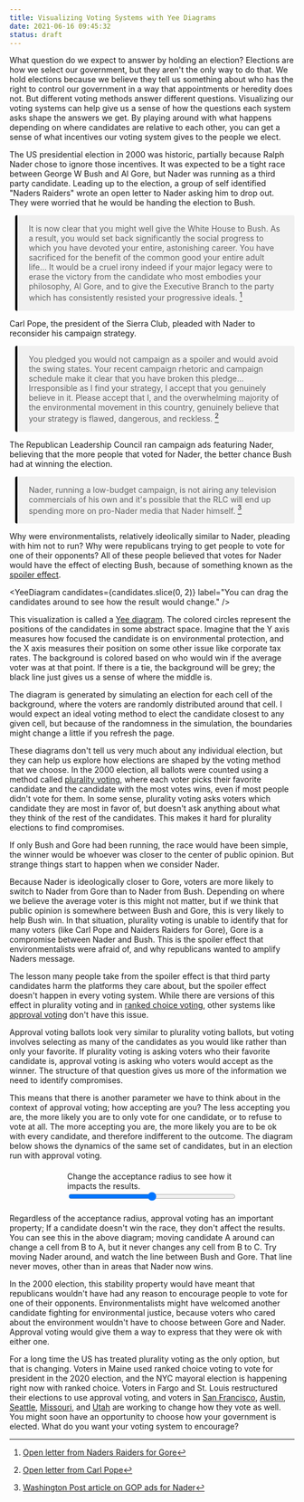 ```yaml
---
title: Visualizing Voting Systems with Yee Diagrams
date: 2021-06-16 09:45:32
status: draft
---
```


<script>

  let approvalRadius = 40
  const candidates = [
    [50,30],
    [50,70],
    [30,15],
  ]

  const updateRadius = debounce(e => {
    approvalRadius = e.target.value
  }, 200)
</script>
<style lang="scss">
  label {
    display: flex;
    flex-direction: column;
    max-width: 300px;
    margin: 20px auto;
  }
  blockquote {
    border-left: 4px solid black;
    padding: 1px 20px;
    margin-left: 10px;
    background-color: rgba(0,0,0,0.05);
    border-radius: 3px;
  }
</style>

What question do we expect to answer by holding an election? Elections are how we select our government, but they aren't the only way to do that. We hold elections because we believe they tell us something about who has the right to control our government in a way that appointments or heredity does not. But different voting methods answer different questions. Visualizing our voting systems can help give us a sense of how the questions each system asks shape the answers we get. By playing around with what happens depending on where candidates are relative to each other, you can get a sense of what incentives our voting system gives to the people we elect.

The US presidential election in 2000 was historic, partially because Ralph Nader chose to ignore those incentives. It was expected to be a tight race between George W Bush and Al Gore, but Nader was running as a third party candidate. Leading up to the election, a group of self identified "Naders Raiders" wrote an open letter to Nader asking him to drop out. They were worried that he would be handing the election to Bush.

> It is now clear that you might well give the White House to Bush. As a result, you would set back significantly the social progress to which you have devoted your entire, astonishing career. You have sacrificed for the benefit of the common good your entire adult life... It would be a cruel irony indeed if your major legacy were to erase the victory from the candidate who most embodies your philosophy, Al Gore, and to give the Executive Branch to the party which has consistently resisted your progressive ideals. 
> [^raiders]

Carl Pope, the president of the Sierra Club, pleaded with Nader to reconsider his campaign strategy.

> You pledged you would not campaign as a spoiler and would avoid the swing states. Your recent campaign rhetoric and campaign schedule make it clear that you have broken this pledge... Irresponsible as I find your strategy, I accept that you genuinely believe in it. Please accept that I, and the overwhelming majority of the environmental movement in this country, genuinely believe that your strategy is flawed, dangerous, and reckless.
> [^pope]

The Republican Leadership Council ran campaign ads featuring Nader, believing that the more people that voted for Nader, the better chance Bush had at winning the election.

> Nader, running a low-budget campaign, is not airing any television commercials of his own and it's possible that the RLC will end up spending more on pro-Nader media that Nader himself. 
> [^gop]

Why were environmentalists, relatively ideolically similar to Nader, pleading with him not to run? Why were republicans trying to get people to vote for one of their opponents? All of these people believed that votes for Nader would have the effect of electing Bush, because of something known as the [spoiler effect](https://electionscience.org/library/the-spoiler-effect/).

<YeeDiagram 
  candidates={candidates.slice(0, 2)} 
  label="You can drag the candidates around to see how the result would change."
/>

This visualization is called a [Yee diagram](https://electowiki.org/wiki/Yee_diagram). The colored circles represent the positions of the candidates in some abstract space. Imagine that the Y axis measures how focused the candidate is on environmental protection, and the X axis measures their position on some other issue like corporate tax rates. The background is colored based on who would win if the average voter was at that point. If there is a tie, the background will be grey; the black line just gives us a sense of where the middle is.

The diagram is generated by simulating an election for each cell of the background, where the voters are randomly distributed around that cell. I would expect an ideal voting method to elect the candidate closest to any given cell, but because of the randomness in the simulation, the boundaries might change a little if you refresh the page. 

<IntersectionObserver initialHeight={600}>
  <Simulation 
    candidates={candidates} 
    label="The small circles are voters. Click anywhere to simulate a new election where the average voter is where you clicked. Yee diagrams are generated by simulating an election for each background cell where the average voter is at that point."
  />
</IntersectionObserver>

These diagrams don't tell us very much about any individual election, but they can help us explore how elections are shaped by the voting method that we choose. In the 2000 election, all ballots were counted using a method called [plurality voting](https://en.wikipedia.org/wiki/Plurality_voting), where each voter picks their favorite candidate and the candidate with the most votes wins, even if most people didn't vote for them. In some sense, plurality voting asks voters which candidate they are most in favor of, but doesn't ask anything about what they think of the rest of the candidates. This makes it hard for plurality elections to find compromises.

If only Bush and Gore had been running, the race would have been simple, the winner would be whoever was closer to the center of public opinion. But strange things start to happen when we consider Nader.

<IntersectionObserver initialHeight={600}>
  <YeeDiagram 
    candidates={candidates} 
    label="The red bump above the line on Naders side is the spoiler effect. Those are simulated elections that Bush wins because Nader is in the race. The effect gets larger if you move Nader towards Gore."
  />
</IntersectionObserver>

Because Nader is ideologically closer to Gore, voters are more likely to switch to Nader from Gore than to Nader from Bush. Depending on where we believe the average voter is this might not matter, but if we think that public opinion is somewhere between Bush and Gore, this is very likely to help Bush win. In that situation, plurality voting is unable to identify that for many voters (like Carl Pope and Naiders Raiders for Gore), Gore is a compromise between Nader and Bush. This is the spoiler effect that environmentalists were afraid of, and why republicans wanted to amplify Naders message.

The lesson many people take from the spoiler effect is that third party candidates harm the platforms they care about, but the spoiler effect doesn't happen in every voting system. While there are versions of this effect in plurality voting and in [ranked choice voting](https://en.wikipedia.org/wiki/Instant-runoff_voting), other systems like [approval voting](https://electionscience.org/approval-voting-101/) don't have this issue.

Approval voting ballots look very similar to plurality voting ballots, but voting involves selecting as many of the candidates as you would like rather than only your favorite. If plurality voting is asking voters who their favorite candidate is, approval voting is asking who voters would accept as the winner. The structure of that question gives us more of the information we need to identify compromises.

This means that there is another parameter we have to think about in the context of approval voting; how accepting are you? The less accepting you are, the more likely you are to only vote for one candidate, or to refuse to vote at all. The more accepting you are, the more likely you are to be ok with every candidate, and therefore indifferent to the outcome. The diagram below shows the dynamics of the same set of candidates, but in an election run with approval voting.

<IntersectionObserver initialHeight={600}>
  <YeeDiagram 
    candidates={candidates} 
    method="approval"
    r={approvalRadius}
    label="Approval voting can help avoid the spoiler effect."
  />
</IntersectionObserver>
<label>
  Change the acceptance radius to see how it impacts the results.
  <input type="range" on:input={updateRadius} min={1} max={80}>
</label>

Regardless of the acceptance radius, approval voting has an important property; If a candidate doesn't win the race, they don't affect the results. You can see this in the above diagram; moving candidate A around can change a cell from B to A, but it never changes any cell from B to C. Try moving Nader around, and watch the line between Bush and Gore. That line never moves, other than in areas that Nader now wins.

In the 2000 election, this stability property would have meant that republicans wouldn't have had any reason to encourage people to vote for one of their opponents. Environmentalists might have welcomed another candidate fighting for environmental justice, because voters who cared about the environment wouldn't have to choose between Gore and Nader. Approval voting would give them a way to express that they were ok with either one.

For a long time the US has treated plurality voting as the only option, but that is changing. Voters in Maine used ranked choice voting to vote for president in the 2020 election, and the NYC mayoral election is happening right now with ranked choice. Voters in Fargo and St. Louis restructured their elections to use approval voting, and voters in [San Francisco](https://electionscience.org/commentary-analysis/outside-the-box-voting-reform-in-the-bay-area/), [Austin](https://electionscience.org/commentary-analysis/breaking-the-partisan-mold-in-austin-texas/), [Seattle](https://electionscience.org/commentary-analysis/bridging-the-political-divide-in-seattle/), [Missouri](https://electionscience.org/commentary-analysis/keeping-up-momentum-in-missouri/), and [Utah](https://electionscience.org/commentary-analysis/bringing-freedom-of-choice-to-utah/) are working to change how they vote as well. You might soon have an opportunity to choose how your government is elected. What do you want your voting system to encourage?

[^raiders]: [Open letter from Naders Raiders for Gore](https://web.archive.org/web/20010415013029/http://www.nadersraidersforgore.com/printversion.htm)
[^pope]: [Open letter from Carl Pope](https://web.archive.org/web/20160829041953/http://www.commondreams.org/headlines/102700-03.htm)
[^gop]: [Washington Post article on GOP ads for Nader](https://web.archive.org/web/20050916115106/https://www.washingtonpost.com/wp-srv/aponline/20001027/aponline115918_000.htm)